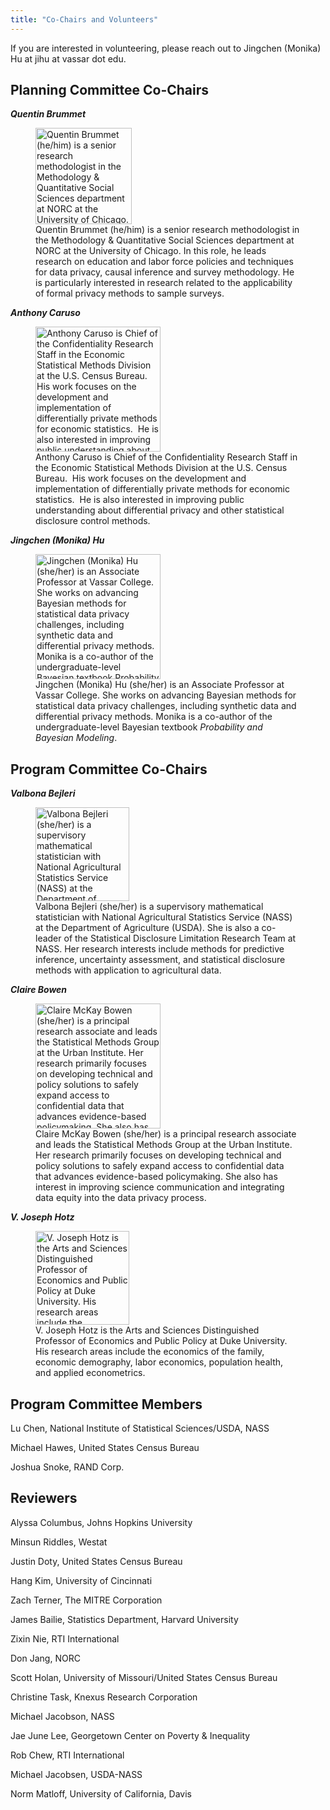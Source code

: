 ```yaml
---
title: "Co-Chairs and Volunteers"
---
```


If you are interested in volunteering, please reach out to Jingchen (Monika) Hu at jihu at vassar dot edu.

## **Planning Committee Co-Chairs**

***Quentin Brummet***

![Quentin Brummet (he/him) is a senior research methodologist in the Methodology & Quantitative Social Sciences department at NORC at the University of Chicago. In this role, he leads research on education and labor force policies and techniques for data privacy, causal inference and survey methodology. He is particularly interested in research related to the applicability of formal privacy methods to sample surveys.](figs/quentin_profile.jpg){fig-align="left" width="154"}

***Anthony Caruso***

![Anthony Caruso is Chief of the Confidentiality Research Staff in the Economic Statistical Methods Division at the U.S. Census Bureau.  His work focuses on the development and implementation of differentially private methods for economic statistics.  He is also interested in improving public understanding about differential privacy and other statistical disclosure control methods.](figs/tony_profile.jpg){fig-align="left" width="200"}

***Jingchen (Monika) Hu***

![Jingchen (Monika) Hu (she/her) is an Associate Professor at Vassar College. She works on advancing Bayesian methods for statistical data privacy challenges, including synthetic data and differential privacy methods. Monika is a co-author of the undergraduate-level Bayesian textbook *Probability and Bayesian Modeling*.](figs/monika_profile.jpeg){fig-align="left" width="200"}

## **Program Committee Co-Chairs**

***Valbona Bejleri***

![Valbona Bejleri (she/her) is a supervisory mathematical statistician with National Agricultural Statistics Service (NASS) at the Department of Agriculture (USDA). She is also a co-leader of the Statistical Disclosure Limitation Research Team at NASS. Her research interests include methods for predictive inference, uncertainty assessment, and statistical disclosure methods with application to agricultural data.](figs/valbona_profile.jpg){fig-align="left" width="150"}

***Claire Bowen***

![Claire McKay Bowen (she/her) is a principal research associate and leads the Statistical Methods Group at the Urban Institute. Her research primarily focuses on developing technical and policy solutions to safely expand access to confidential data that advances evidence-based policymaking. She also has interest in improving science communication and integrating data equity into the data privacy process.](figs/claire_profile.jpg){fig-align="left" width="200"}

***V. Joseph Hotz***

![V. Joseph Hotz is the Arts and Sciences Distinguished Professor of Economics and Public Policy at Duke University. His research areas include the economics of the family, economic demography, labor economics, population health, and applied econometrics.](figs/joe_profile.jpg){fig-align="left" width="150"}

## **Program Committee Members**

Lu Chen, National Institute of Statistical Sciences/USDA, NASS

Michael Hawes, United States Census Bureau

Joshua Snoke, RAND Corp.

## **Reviewers**

Alyssa Columbus, Johns Hopkins University

Minsun Riddles, Westat

Justin Doty, United States Census Bureau

Hang Kim, University of Cincinnati

Zach Terner, The MITRE Corporation

James Bailie, Statistics Department, Harvard University

Zixin Nie, RTI International

Don Jang, NORC

Scott Holan, University of Missouri/United States Census Bureau

Christine Task, Knexus Research Corporation

Michael Jacobson, NASS

Jae June Lee, Georgetown Center on Poverty & Inequality

Rob Chew, RTI International

Michael Jacobsen, USDA-NASS

Norm Matloff, University of California, Davis
